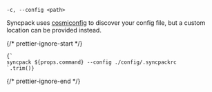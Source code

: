 ```
-c, --config <path>
```

Syncpack uses [cosmiconfig](https://github.com/cosmiconfig/cosmiconfig) to discover your config file, but a custom location can be provided instead.

{/* prettier-ignore-start */}
<pre><code>{`
syncpack ${props.command} --config ./config/.syncpackrc
`.trim()}</code></pre>
{/* prettier-ignore-end */}

